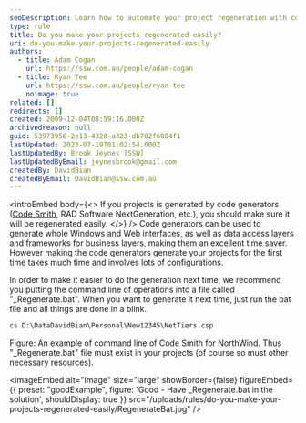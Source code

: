 ```yaml
---
seoDescription: Learn how to automate your project regeneration with code generators using a simple bat file for quick and efficient updates.
type: rule
title: Do you make your projects regenerated easily?
uri: do-you-make-your-projects-regenerated-easily
authors:
  - title: Adam Cogan
    url: https://ssw.com.au/people/adam-cogan
  - title: Ryan Tee
    url: https://ssw.com.au/people/ryan-tee
    noimage: true
related: []
redirects: []
created: 2009-12-04T08:59:16.000Z
archivedreason: null
guid: 53973958-2e13-4328-a323-db702f6084f1
lastUpdated: 2023-07-19T01:02:54.000Z
lastUpdatedBy: Brook Jeynes [SSW]
lastUpdatedByEmail: jeynesbrook@gmail.com
createdBy: DavidBian
createdByEmail: DavidBian@ssw.com.au
---
```


<introEmbed
  body={<>
If you projects is generated by code generators ([Code Smith](http://www.ssw.com.au/ssw/Standards/Developergeneral/netTools.aspx#NetTiers), RAD Software NextGeneration, etc.), you should make sure it will be regenerated easily.
  </>}
/>
Code generators can be used to generate whole Windows and Web interfaces, as well as data access layers and frameworks for business layers, making them an excellent time saver. However making the code generators generate your projects for the first time takes much time and involves lots of configurations.

In order to make it easier to do the generation next time, we recommend you putting the command line of operations into a file called "\_Regenerate.bat". When you want to generate it next time, just run the bat file and all things are done in a blink.

```bat
cs D:\DataDavidBian\Personal\New12345\NetTiers.csp
```

Figure: An example of command line of Code Smith for NorthWind. Thus "\_Regenerate.bat" file must exist in your projects (of course so must other necessary resources).

<imageEmbed
  alt="Image"
  size="large"
  showBorder={false}
  figureEmbed={{
    preset: "goodExample",
    figure: 'Good - Have \_Regenerate.bat in the solution',
    shouldDisplay: true
  }}
  src="/uploads/rules/do-you-make-your-projects-regenerated-easily/RegenerateBat.jpg"
/>
